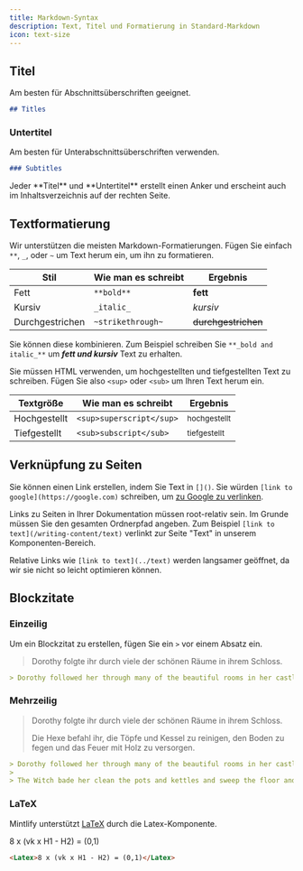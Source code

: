 ```yaml
---
title: Markdown-Syntax
description: Text, Titel und Formatierung in Standard-Markdown
icon: text-size
---
```


## Titel

Am besten für Abschnittsüberschriften geeignet.

```md
## Titles
```

### Untertitel

Am besten für Unterabschnittsüberschriften verwenden.

```md
### Subtitles
```

<Tip>
  Jeder **Titel** und **Untertitel** erstellt einen Anker und erscheint auch im Inhaltsverzeichnis auf der rechten Seite.
</Tip>

## Textformatierung

Wir unterstützen die meisten Markdown-Formatierungen. Fügen Sie einfach `**`, `_`, oder `~` um Text herum ein, um ihn zu formatieren.

| Stil            | Wie man es schreibt | Ergebnis            |
| --------------- | ------------------- | ------------------- |
| Fett            | `**bold**`          | **fett**            |
| Kursiv          | `_italic_`          | *kursiv*            |
| Durchgestrichen | `~strikethrough~`   | ~~durchgestrichen~~ |

Sie können diese kombinieren. Zum Beispiel schreiben Sie `**_bold and italic_**` um ***fett und kursiv*** Text zu erhalten.

Sie müssen HTML verwenden, um hochgestellten und tiefgestellten Text zu schreiben. Fügen Sie also `<sup>` oder `<sub>` um Ihren Text herum ein.

| Textgröße    | Wie man es schreibt      | Ergebnis                |
| ------------ | ------------------------ | ----------------------- |
| Hochgestellt | `<sup>superscript</sup>` | <sup>hochgestellt</sup> |
| Tiefgestellt | `<sub>subscript</sub>`   | <sub>tiefgestellt</sub> |

## Verknüpfung zu Seiten

Sie können einen Link erstellen, indem Sie Text in `[]()`. Sie würden `[link to google](https://google.com)` schreiben, um [zu Google zu verlinken](https://google.com).

Links zu Seiten in Ihrer Dokumentation müssen root-relativ sein. Im Grunde müssen Sie den gesamten Ordnerpfad angeben. Zum Beispiel `[link to text](/writing-content/text)` verlinkt zur Seite "Text" in unserem Komponenten-Bereich.

Relative Links wie `[link to text](../text)` werden langsamer geöffnet, da wir sie nicht so leicht optimieren können.

## Blockzitate

### Einzeilig

Um ein Blockzitat zu erstellen, fügen Sie ein `>` vor einem Absatz ein.

> Dorothy folgte ihr durch viele der schönen Räume in ihrem Schloss.

```md
> Dorothy followed her through many of the beautiful rooms in her castle.
```

### Mehrzeilig

> Dorothy folgte ihr durch viele der schönen Räume in ihrem Schloss.
>
> Die Hexe befahl ihr, die Töpfe und Kessel zu reinigen, den Boden zu fegen und das Feuer mit Holz zu versorgen.

```md
> Dorothy followed her through many of the beautiful rooms in her castle.
>
> The Witch bade her clean the pots and kettles and sweep the floor and keep the fire fed with wood.
```

### LaTeX

Mintlify unterstützt [LaTeX](https://www.latex-project.org) durch die Latex-Komponente.

<Latex>8 x (vk x H1 - H2) = (0,1)</Latex>

```md
<Latex>8 x (vk x H1 - H2) = (0,1)</Latex>
```
